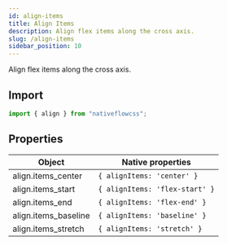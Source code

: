 ```yaml
---
id: align-items
title: Align Items
description: Align flex items along the cross axis.
slug: /align-items
sidebar_position: 10
---
```


Align flex items along the cross axis.

## Import

```js title="src/screens/Component.js"
import { align } from "nativeflowcss";
```

## Properties

| Object               | Native properties              |
| -------------------- | ------------------------------ |
| align.items_center   | `{ alignItems: 'center' }`     |
| align.items_start    | `{ alignItems: 'flex-start' }` |
| align.items_end      | `{ alignItems: 'flex-end' }`   |
| align.items_baseline | `{ alignItems: 'baseline' }`   |
| align.items_stretch  | `{ alignItems: 'stretch' }`    |
